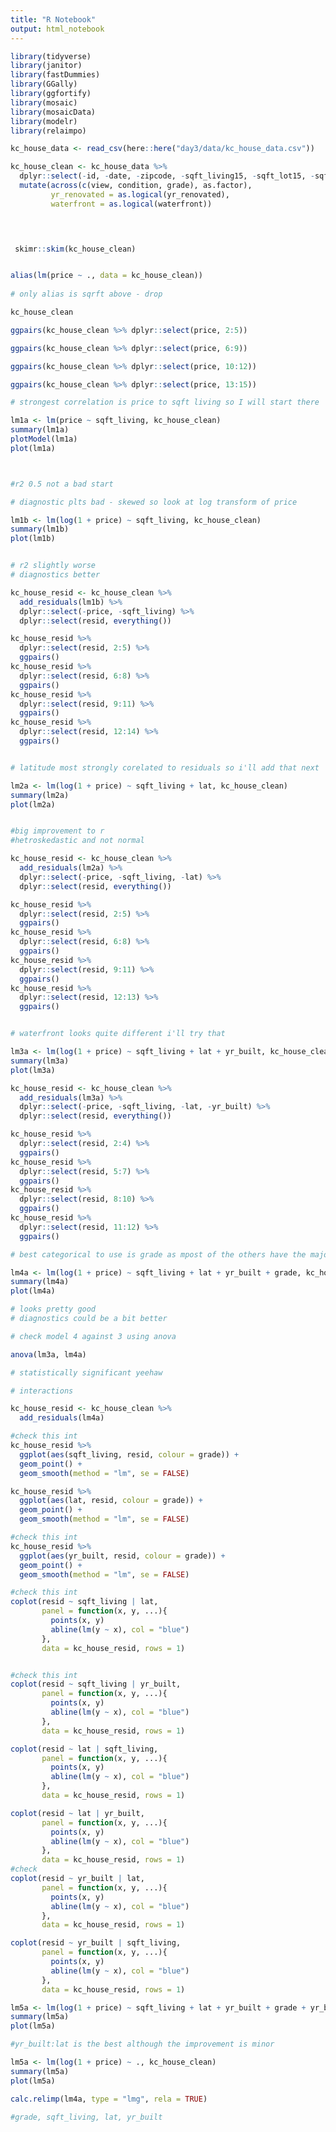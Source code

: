 ```yaml
---
title: "R Notebook"
output: html_notebook
---
```


```r
library(tidyverse)
library(janitor)
library(fastDummies)
library(GGally)
library(ggfortify)
library(mosaic)
library(mosaicData)
library(modelr)
library(relaimpo)
```


```r
kc_house_data <- read_csv(here::here("day3/data/kc_house_data.csv"))
```

```r
kc_house_clean <- kc_house_data %>% 
  dplyr::select(-id, -date, -zipcode, -sqft_living15, -sqft_lot15, -sqft_above) %>% 
  mutate(across(c(view, condition, grade), as.factor),
         yr_renovated = as.logical(yr_renovated),
         waterfront = as.logical(waterfront)) 



 
 skimr::skim(kc_house_clean)


alias(lm(price ~ ., data = kc_house_clean))
 
# only alias is sqrft above - drop

```

```r
kc_house_clean

ggpairs(kc_house_clean %>% dplyr::select(price, 2:5))

ggpairs(kc_house_clean %>% dplyr::select(price, 6:9))

ggpairs(kc_house_clean %>% dplyr::select(price, 10:12))

ggpairs(kc_house_clean %>% dplyr::select(price, 13:15))

# strongest correlation is price to sqft living so I will start there 

```


```r
lm1a <- lm(price ~ sqft_living, kc_house_clean)
summary(lm1a)
plotModel(lm1a)
plot(lm1a)



#r2 0.5 not a bad start

# diagnostic plts bad - skewed so look at log transform of price

lm1b <- lm(log(1 + price) ~ sqft_living, kc_house_clean)
summary(lm1b)
plot(lm1b)


# r2 slightly worse 
# diagnostics better 

```


```r
kc_house_resid <- kc_house_clean %>% 
  add_residuals(lm1b) %>% 
  dplyr::select(-price, -sqft_living) %>% 
  dplyr::select(resid, everything()) 

kc_house_resid %>% 
  dplyr::select(resid, 2:5) %>% 
  ggpairs()
kc_house_resid %>% 
  dplyr::select(resid, 6:8) %>% 
  ggpairs()
kc_house_resid %>% 
  dplyr::select(resid, 9:11) %>% 
  ggpairs()
kc_house_resid %>% 
  dplyr::select(resid, 12:14) %>% 
  ggpairs()


# latitude most strongly corelated to residuals so i'll add that next
```



```r
lm2a <- lm(log(1 + price) ~ sqft_living + lat, kc_house_clean)
summary(lm2a)
plot(lm2a)


#big improvement to r
#hetroskedastic and not normal
```

```r
kc_house_resid <- kc_house_clean %>% 
  add_residuals(lm2a) %>% 
  dplyr::select(-price, -sqft_living, -lat) %>% 
  dplyr::select(resid, everything()) 

kc_house_resid %>% 
  dplyr::select(resid, 2:5) %>% 
  ggpairs()
kc_house_resid %>% 
  dplyr::select(resid, 6:8) %>% 
  ggpairs()
kc_house_resid %>% 
  dplyr::select(resid, 9:11) %>% 
  ggpairs()
kc_house_resid %>% 
  dplyr::select(resid, 12:13) %>% 
  ggpairs()


# waterfront looks quite different i'll try that
```


```r
lm3a <- lm(log(1 + price) ~ sqft_living + lat + yr_built, kc_house_clean)
summary(lm3a)
plot(lm3a)
```

```r
kc_house_resid <- kc_house_clean %>% 
  add_residuals(lm3a) %>% 
  dplyr::select(-price, -sqft_living, -lat, -yr_built) %>% 
  dplyr::select(resid, everything()) 

kc_house_resid %>% 
  dplyr::select(resid, 2:4) %>% 
  ggpairs()
kc_house_resid %>% 
  dplyr::select(resid, 5:7) %>% 
  ggpairs()
kc_house_resid %>% 
  dplyr::select(resid, 8:10) %>% 
  ggpairs()
kc_house_resid %>% 
  dplyr::select(resid, 11:12) %>% 
  ggpairs()

# best categorical to use is grade as mpost of the others have the majority of entries in 1 of the conditions meaning the effect will be small

```

```r
lm4a <- lm(log(1 + price) ~ sqft_living + lat + yr_built + grade, kc_house_clean)
summary(lm4a)
plot(lm4a)

# looks pretty good
# diagnostics could be a bit better 
```

```r
# check model 4 against 3 using anova

anova(lm3a, lm4a)

# statistically significant yeehaw
```

```r
# interactions

kc_house_resid <- kc_house_clean %>% 
  add_residuals(lm4a)

#check this int 
kc_house_resid %>% 
  ggplot(aes(sqft_living, resid, colour = grade)) +
  geom_point() +
  geom_smooth(method = "lm", se = FALSE)

kc_house_resid %>% 
  ggplot(aes(lat, resid, colour = grade)) +
  geom_point() +
  geom_smooth(method = "lm", se = FALSE)

#check this int
kc_house_resid %>% 
  ggplot(aes(yr_built, resid, colour = grade)) +
  geom_point() +
  geom_smooth(method = "lm", se = FALSE)

```

```r

#check this int
coplot(resid ~ sqft_living | lat,
       panel = function(x, y, ...){
         points(x, y)
         abline(lm(y ~ x), col = "blue")
       },
       data = kc_house_resid, rows = 1)


#check this int
coplot(resid ~ sqft_living | yr_built,
       panel = function(x, y, ...){
         points(x, y)
         abline(lm(y ~ x), col = "blue")
       },
       data = kc_house_resid, rows = 1)

coplot(resid ~ lat | sqft_living,
       panel = function(x, y, ...){
         points(x, y)
         abline(lm(y ~ x), col = "blue")
       },
       data = kc_house_resid, rows = 1)

coplot(resid ~ lat | yr_built,
       panel = function(x, y, ...){
         points(x, y)
         abline(lm(y ~ x), col = "blue")
       },
       data = kc_house_resid, rows = 1)
#check
coplot(resid ~ yr_built | lat,
       panel = function(x, y, ...){
         points(x, y)
         abline(lm(y ~ x), col = "blue")
       },
       data = kc_house_resid, rows = 1)

coplot(resid ~ yr_built | sqft_living,
       panel = function(x, y, ...){
         points(x, y)
         abline(lm(y ~ x), col = "blue")
       },
       data = kc_house_resid, rows = 1)
```


```r
lm5a <- lm(log(1 + price) ~ sqft_living + lat + yr_built + grade + yr_built:lat, kc_house_clean)
summary(lm5a)
plot(lm5a)

#yr_built:lat is the best although the improvement is minor

lm5a <- lm(log(1 + price) ~ ., kc_house_clean)
summary(lm5a)
plot(lm5a)

```



```r
calc.relimp(lm4a, type = "lmg", rela = TRUE)

#grade, sqft_living, lat, yr_built
```



